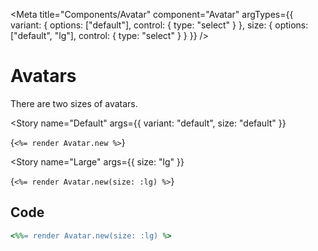 ---
---


<Meta
  title="Components/Avatar"
  component="Avatar"
  argTypes={{
    variant: {
      options: ["default"],
      control: { type: "select" }
    },
    size: {
      options: ["default", "lg"],
      control: { type: "select" }
    }
  }}
/>

# Avatars

There are two sizes of avatars.

<Story
  name="Default"
  args={{
    variant: "default",
    size: "default"
  }}
>
  {`<%= render Avatar.new %>`}
</Story>

<Story
  name="Large"
  args={{
    size: "lg"
  }}
>
  {`<%= render Avatar.new(size: :lg) %>`}
</Story>

## Code

```ruby
<%%= render Avatar.new(size: :lg) %>
```
